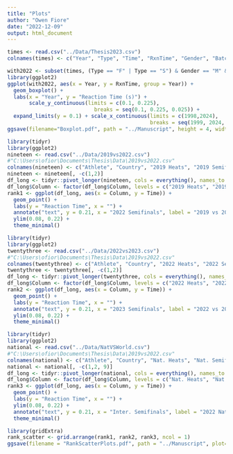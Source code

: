 ```yaml
---
title: "Plots"
author: "Owen Fiore"
date: "2022-12-09"
output: html_document
---
```


```r
times <- read.csv("../Data/Thesis2023.csv")
colnames(times) <- c("Year", "Type", "Time", "RxnTime", "Gender", "Batch")
```

```r
with2022 <- subset(times, (Type == "F" | Type == "S") & Gender == "M" & Time != 'DQ')
library(ggplot2)
ggplot(with2022, aes(x = Year, y = RxnTime, group = Year)) +
  geom_boxplot() +
  labs(x = "Year", y = "Reaction Time (s)") +
       scale_y_continuous(limits = c(0.1, 0.225),
                            breaks = seq(0.1, 0.225, 0.025)) +
  expand_limits(y = 0.1) + scale_x_continuous(limits = c(1998,2024),
                                              breaks = seq(1999, 2024, 2))
ggsave(filename="Boxplot.pdf", path = "../Manuscript", height = 4, width = 6)
```



```r
library(tidyr)
library(ggplot2)
nineteen <- read.csv("../Data/2019vs2022.csv")
#"C:\Users\ofior\Documents\Thesis\Data\2019vs2022.csv"
colnames(nineteen) <- c("Athlete", "Country", "2019 Heats", "2019 Semifinals", "2019 Finals", "2022 Heats", "2022 Semifinals", "2022 Finals")
nineteen <- nineteen[, -c(1,2)]
df_long <- tidyr::pivot_longer(nineteen, cols = everything(), names_to = "Column", values_to = "Time")
df_long$Column <- factor(df_long$Column, levels = c("2019 Heats", "2019 Semifinals", "2019 Finals", "2022 Heats", "2022 Semifinals", "2022 Finals"))
rank1 <- ggplot(df_long, aes(x = Column, y = Time)) +
  geom_point() +
  labs(y = "Reaction Time", x = "") +
  annotate("text", y = 0.21, x = "2022 Semifinals", label = "2019 vs 2022", cex = 5) +
  ylim(0.08, 0.22) +
  theme_minimal()
```

```r
library(tidyr)
library(ggplot2)
twentythree <- read.csv("../Data/2022vs2023.csv")
#"C:\Users\ofior\Documents\Thesis\Data\2019vs2022.csv"
colnames(twentythree) <- c("Athlete", "Country", "2022 Heats", "2022 Semifinals", "2022 Finals", "2023 Heats", "2023 Semifinals", "2023 Finals")
twentythree <- twentythree[, -c(1,2)]
df_long <- tidyr::pivot_longer(twentythree, cols = everything(), names_to = "Column", values_to = "Time")
df_long$Column <- factor(df_long$Column, levels = c("2022 Heats", "2022 Semifinals", "2022 Finals", "2023 Heats", "2023 Semifinals", "2023 Finals"))
rank2 <- ggplot(df_long, aes(x = Column, y = Time)) +
  geom_point() +
  labs(y = "Reaction Time", x = "") +
  annotate("text", y = 0.21, x = "2023 Semifinals", label = "2022 vs 2023", cex = 5) +
  ylim(0.08, 0.22) +
  theme_minimal()
```

```r
library(tidyr)
library(ggplot2)
national <- read.csv("../Data/NatVSWorld.csv")
#"C:\Users\ofior\Documents\Thesis\Data\2019vs2022.csv"
colnames(national) <- c("Athlete", "Country", "Nat. Heats", "Nat. Semifinals", "Nat. Finals", "Inter. Heats", "Inter. Semifinals", "Inter. Finals", "Data Source")
national <- national[, -c(1,2, 9)]
df_long <- tidyr::pivot_longer(national, cols = everything(), names_to = "Column", values_to = "Time")
df_long$Column <- factor(df_long$Column, levels = c("Nat. Heats", "Nat. Semifinals", "Nat. Finals", "Inter. Heats", "Inter. Semifinals", "Inter. Finals"))
rank3 <- ggplot(df_long, aes(x = Column, y = Time)) +
  geom_point() +
  labs(y = "Reaction Time", x = "") +
  ylim(0.08, 0.22) +
  annotate("text", y = 0.21, x = "Inter. Semifinals", label = "2022 National vs International", cex = 5) +
  theme_minimal()
```

```r
library(gridExtra)
rank_scatter <- grid.arrange(rank1, rank2, rank3, ncol = 1)
ggsave(filename = "RankScatterPlots.pdf", path = "../Manuscript", plot=rank_scatter, height = 8, width = 7)
```


